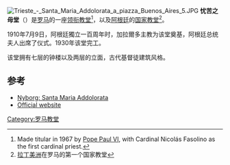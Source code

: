 [[File:Trieste_-_Santa_Maria_Addolorata_a_piazza_Buenos_Aires_5.JPG|thumb]]
'''忧苦之母堂'''（{{lang-it|Santa Maria Addolorata a Piazza Buenos Aires}}）是[[罗马|罗马]]的一座[[领衔教堂|领衔教堂]]<ref>Made titular in 1967 by [[Pope_Paul_VI|Pope Paul VI]], with Cardinal Nicolás Fasolino as the first cardinal priest.</ref>，以及[[阿根廷|阿根廷]]的[[罗马各国教堂|国家教堂]]<ref>[[拉丁美洲|拉丁美洲]]在罗马的第一个国家教堂</ref>。

1910年7月9日，阿根廷獨立一百周年时，加拉爾多主教为该堂奠基，阿根廷总统夫人出席了仪式。1930年该堂完工。

该堂拥有七层的钟楼以及两层的立面，古代基督徒建筑风格。

==参考==
{{reflist}}
*[https://web.archive.org/web/20060720191255/http://roma.katolsk.no/mariaaddolorata.htm Nyborg: Santa Maria Addolorata]
* [http://www.chiesargentina.com/chiesargentina2013/storia.html Official website] {{Wayback|url=http://www.chiesargentina.com/chiesargentina2013/storia.html |date=20190722055756 }}
{{coord|41.918120|12.500795|display=title|region:IT-RM_type:landmark|format=dms}}
{{罗马地标}}
[[Category:罗马教堂|Category:罗马教堂]]